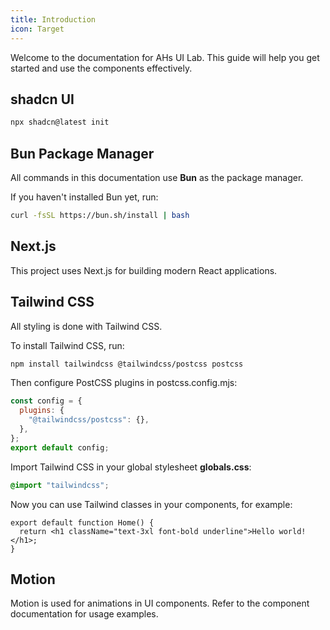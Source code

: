 ```yaml
---
title: Introduction
icon: Target
---
```

Welcome to the documentation for AHs UI Lab. This guide will help you get started and use the components effectively.

## shadcn UI
```bash
npx shadcn@latest init
```


## Bun Package Manager

All commands in this documentation use **Bun** as the package manager.

If you haven't installed Bun yet, run:

```bash
curl -fsSL https://bun.sh/install | bash
```

## Next.js

This project uses Next.js for building modern React applications.

## Tailwind CSS

All styling is done with Tailwind CSS.

To install Tailwind CSS, run:

```bash
npm install tailwindcss @tailwindcss/postcss postcss
```

Then configure PostCSS plugins in postcss.config.mjs:

```js
const config = {
  plugins: {
    "@tailwindcss/postcss": {},
  },
};
export default config;
```

Import Tailwind CSS in your global stylesheet **globals.css**:

```css
@import "tailwindcss";
```

Now you can use Tailwind classes in your components, for example:

```tsx
export default function Home() {
  return <h1 className="text-3xl font-bold underline">Hello world!</h1>;
}
```

## Motion

Motion is used for animations in UI components. Refer to the component documentation for usage examples.
